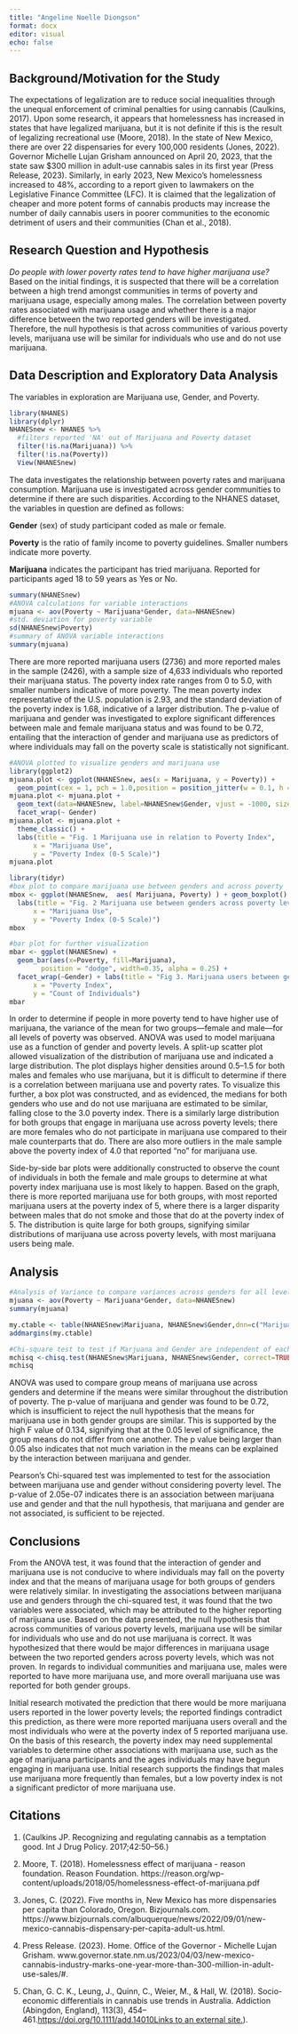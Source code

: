 ---
title: "Angeline Noelle Diongson"
format: docx
editor: visual
echo: false
---

## Background/Motivation for the Study

The expectations of legalization are to reduce social inequalities through the unequal enforcement of criminal penalties for using cannabis (Caulkins, 2017). Upon some research, it appears that homelessness has increased in states that have legalized marijuana, but it is not definite if this is the result of legalizing recreational use (Moore, 2018). In the state of New Mexico, there are over 22 dispensaries for every 100,000 residents (Jones, 2022). Governor Michelle Lujan Grisham announced on April 20, 2023, that the state saw \$300 million in adult-use cannabis sales in its first year (Press Release, 2023). Similarly, in early 2023, New Mexico's homelessness increased to 48%, according to a report given to lawmakers on the Legislative Finance Committee (LFC). It is claimed that the legalization of cheaper and more potent forms of cannabis products may increase the number of daily cannabis users in poorer communities to the economic detriment of users and their communities (Chan et al., 2018).

## Research Question and Hypothesis

*Do people with lower poverty rates tend to have higher marijuana use?* Based on the initial findings, it is suspected that there will be a correlation between a high trend amongst communities in terms of poverty and marijuana usage, especially among males. The correlation between poverty rates associated with marijuana usage and whether there is a major difference between the two reported genders will be investigated. Therefore, the null hypothesis is that across communities of various poverty levels, marijuana use will be similar for individuals who use and do not use marijuana.

## Data Description and Exploratory Data Analysis

The variables in exploration are Marijuana use, Gender, and Poverty.

```{r}
library(NHANES)
library(dplyr)
NHANESnew <- NHANES %>%
  #filters reported 'NA' out of Marijuana and Poverty dataset
  filter(!is.na(Marijuana)) %>%
  filter(!is.na(Poverty))
  View(NHANESnew)
```

The data investigates the relationship between poverty rates and marijuana consumption. Marijuana use is investigated across gender communities to determine if there are such disparities. According to the NHANES dataset, the variables in question are defined as follows:

**Gender** (sex) of study participant coded as male or female.

**Poverty** is the ratio of family income to poverty guidelines. Smaller numbers indicate more poverty.

**Marijuana** indicates the participant has tried marijuana. Reported for participants aged 18 to 59 years as Yes or No.

```{r}
summary(NHANESnew)
#ANOVA calculations for variable interactions
mjuana <- aov(Poverty ~ Marijuana*Gender, data=NHANESnew)
#std. deviation for poverty variable
sd(NHANESnew$Poverty)
#summary of ANOVA variable interactions
summary(mjuana)

```

There are more reported marijuana users (2736) and more reported males in the sample (2426), with a sample size of 4,633 individuals who reported their marijuana status. The poverty index rate ranges from 0 to 5.0, with smaller numbers indicative of more poverty. The mean poverty index representative of the U.S. population is 2.93, and the standard deviation of the poverty index is 1.68, indicative of a larger distribution. The p-value of marijuana and gender was investigated to explore significant differences between male and female marijuana status and was found to be 0.72, entailing that the interaction of gender and marijuana use as predictors of where individuals may fall on the poverty scale is statistically not significant.

```{r}
#ANOVA plotted to visualize genders and marijuana use
library(ggplot2)
mjuana.plot <- ggplot(NHANESnew, aes(x = Marijuana, y = Poverty)) +
  geom_point(cex = 1, pch = 1.0,position = position_jitter(w = 0.1, h = 0,))
mjuana.plot <- mjuana.plot +
  geom_text(data=NHANESnew, label=NHANESnew$Gender, vjust = -1000, size = -1000) +
  facet_wrap(~ Gender)
mjuana.plot <- mjuana.plot +
  theme_classic() +
  labs(title = "Fig. 1 Marijuana use in relation to Poverty Index",
      x = "Marijuana Use",
      y = "Poverty Index (0-5 Scale)")
mjuana.plot

library(tidyr)
#box plot to compare marijuana use between genders and across poverty 
mbox <- ggplot(NHANESnew,  aes( Marijuana, Poverty) ) + geom_boxplot() + facet_wrap(~Gender) +
  labs(title = "Fig. 2 Marijuana use between genders across poverty levels",
      x = "Marijuana Use",
      y = "Poverty Index (0-5 Scale)")
mbox

#bar plot for further visualization
mbar <- ggplot(NHANESnew) +
  geom_bar(aes(x=Poverty, fill=Marijuana),
        position = "dodge", width=0.35, alpha = 0.25) +
  facet_wrap(~Gender) + labs(title = "Fig 3. Marijuana users between genders across Poverty Levels",
      x = "Poverty Index",
      y = "Count of Individuals")
mbar

```

In order to determine if people in more poverty tend to have higher use of marijuana, the variance of the mean for two groups---female and male---for all levels of poverty was observed. ANOVA was used to model marijuana use as a function of gender and poverty levels. A split-up scatter plot allowed visualization of the distribution of marijuana use and indicated a large distribution. The plot displays higher densities around 0.5--1.5 for both males and females who use marijuana, but it is difficult to determine if there is a correlation between marijuana use and poverty rates. To visualize this further, a box plot was constructed, and as evidenced, the medians for both genders who use and do not use marijuana are estimated to be similar, falling close to the 3.0 poverty index. There is a similarly large distribution for both groups that engage in marijuana use across poverty levels; there are more females who do not participate in marijuana use compared to their male counterparts that do. There are also more outliers in the male sample above the poverty index of 4.0 that reported "no" for marijuana use.

Side-by-side bar plots were additionally constructed to observe the count of individuals in both the female and male groups to determine at what poverty index marijuana use is most likely to happen. Based on the graph, there is more reported marijuana use for both groups, with most reported marijuana users at the poverty index of 5, where there is a larger disparity between males that do not smoke and those that do at the poverty index of 5. The distribution is quite large for both groups, signifying similar distributions of marijuana use across poverty levels, with most marijuana users being male.

## Analysis

```{r}
#Analysis of Variance to compare variances across genders for all levels of poverty
mjuana <- aov(Poverty ~ Marijuana*Gender, data=NHANESnew) 
summary(mjuana)

my.ctable <- table(NHANESnew$Marijuana, NHANESnew$Gender,dnn=c("Marijuana","Gender" ))
addmargins(my.ctable)

#Chi-square test to test if Marjuana and Gender are independent of each other
mchisq <-chisq.test(NHANESnew$Marijuana, NHANESnew$Gender, correct=TRUE)
mchisq

```

ANOVA was used to compare group means of marijuana use across genders and determine if the means were similar throughout the distribution of poverty. The p-value of marijuana and gender was found to be 0.72, which is insufficient to reject the null hypothesis that the means for marijuana use in both gender groups are similar. This is supported by the high F value of 0.134, signifying that at the 0.05 level of significance, the group means do not differ from one another. The p value being larger than 0.05 also indicates that not much variation in the means can be explained by the interaction between marijuana and gender.

Pearson's Chi-squared test was implemented to test for the association between marijuana use and gender without considering poverty level. The p-value of 2.05e-07 indicates there is an association between marijuana use and gender and that the null hypothesis, that marijuana and gender are not associated, is sufficient to be rejected.

## Conclusions

From the ANOVA test, it was found that the interaction of gender and marijuana use is not conducive to where individuals may fall on the poverty index and that the means of marijuana usage for both groups of genders were relatively similar. In investigating the associations between marijuana use and genders through the chi-squared test, it was found that the two variables were associated, which may be attributed to the higher reporting of marijuana use. Based on the data presented, the null hypothesis that across communities of various poverty levels, marijuana use will be similar for individuals who use and do not use marijuana is correct. It was hypothesized that there would be major differences in marijuana usage between the two reported genders across poverty levels, which was not proven. In regards to individual communities and marijuana use, males were reported to have more marijuana use, and more overall marijuana use was reported for both gender groups.

Initial research motivated the prediction that there would be more marijuana users reported in the lower poverty levels; the reported findings contradict this prediction, as there were more reported marijuana users overall and the most individuals who were at the poverty index of 5 reported marijuana use. On the basis of this research, the poverty index may need supplemental variables to determine other associations with marijuana use, such as the age of marijuana participants and the ages individuals may have begun engaging in marijuana use. Initial research supports the findings that males use marijuana more frequently than females, but a low poverty index is not a significant predictor of more marijuana use.

## **Citations**

1.  (Caulkins JP. Recognizing and regulating cannabis as a temptation good. Int J Drug Policy. 2017;42:50--56.)

2.  Moore, T. (2018). Homelessness effect of marijuana - reason foundation. Reason Foundation. https://reason.org/wp-content/uploads/2018/05/homelessness-effect-of-marijuana.pdf

3.  Jones, C. (2022). Five months in, New Mexico has more dispensaries per capita than Colorado, Oregon. Bizjournals.com. https://www.bizjournals.com/albuquerque/news/2022/09/01/new-mexico-cannabis-dispensary-per-capita-adult-us.html.

4.  Press Release. (2023). Home. Office of the Governor - Michelle Lujan Grisham. www.governor.state.nm.us/2023/04/03/new-mexico-cannabis-industry-marks-one-year-more-than-300-million-in-adult-use-sales/#.

5.  Chan, G. C. K., Leung, J., Quinn, C., Weier, M., & Hall, W. (2018). Socio-economic differentials in cannabis use trends in Australia. Addiction (Abingdon, England), 113(3), 454--461.[https://doi.org/10.1111/add.14010Links to an external site.](https://doi.org/10.1111/add.14010)).
